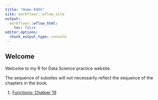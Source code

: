 ```yaml
---
title: "Home R4DS"
site: workflowr::wflow_site
output:
  workflowr::wflow_html:
    toc: false
editor_options:
  chunk_output_type: console
---
```


## Welcome 

Welcome to my R for Data Science practice website.

The sequence of subsites will not necessarily reflect the sequence of the chapters in the book.

1. [Functions: Chatper 19](19_chap-functions.html)

